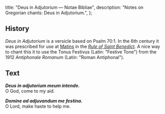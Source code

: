   title: "Deus in Adjutorium — Notae Bibliae",
  description: "Notes on Gregorian chants: Deus in Adjutorium.",
};

<Initial text="Deus in Adjutorium" />

## History

*Deus in Adjutorium* is a versicle based on Psalm 70:1. In the 6th century it was prescribed for use at [Matins](/glossary/liturgical-terms#matins) in the [*Rule of Saint Benedict*](/people/saints/medieval/benedict-of-nursia). A nice way to chant this it to use the Tonus Festivus (Latin: "Festive Tone") from the 1912 *Antiphonale Romanum* (Latin: "Roman Antiphonal").

## Text

***Deus in adjutorium meum intende.***<br/>
O God, come to my aid.

***Domine ad adjuvandum me festina.***<br/>
O Lord, make haste to help me.
